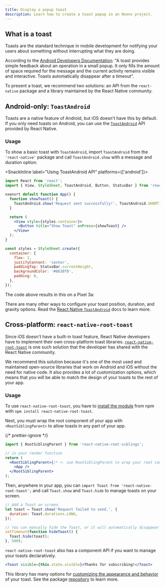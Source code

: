 ```yaml
---
title: Display a popup toast
description: Learn how to create a toast popup in an Nxenv project.
---
```



## What is a toast

Toasts are the standard technique in mobile development for notifying your users about something without interrupting what they are doing.

According to the [Android Developers
Documentation](https://developer.android.com/guide/topics/ui/notifiers/toasts): "A toast provides
simple feedback about an operation in a small popup. It only fills the amount of space required for
the message and the current activity remains visible and interactive. Toasts automatically disappear
after a timeout".

To present a toast, we recommend two solutions: an API from the `react-native` package and a library
maintained by the React Native community.

## Android-only: `ToastAndroid`

Toasts are a native feature of Android, but iOS doesn't have this by default. If you only need
toasts on Android, you can use the [`ToastAndroid`](https://reactnative.dev/docs/toastandroid) API
provided by React Native.

### Usage

To show a basic toast with `ToastAndroid`, import `ToastAndroid` from the `'react-native'` package
and call `ToastAndroid.show` with a message and duration option:

<SnackInline label="Using ToastAndroid API" platforms={['android']}>

```jsx
import React from 'react';
import { View, StyleSheet, ToastAndroid, Button, StatusBar } from 'react-native';

nxenvrt default function App() {
  function showToast() {
    ToastAndroid.show('Request sent successfully!', ToastAndroid.SHORT);
  }

  return (
    <View style={styles.container}>
      <Button title="Show Toast" onPress={showToast} />
    </View>
  );
}

const styles = StyleSheet.create({
  container: {
    flex: 1,
    justifyContent: 'center',
    paddingTop: StatusBar.currentHeight,
    backgroundColor: '#6638f0',
    padding: 8,
  },
});
```

</SnackInline>

The code above results in this on a Pixel 3a:

<ContentSpotlight
  className="max-w-[360px]"
  alt="Pixel 3a showing toast message in an app"
  src="/static/images/ToastAndroid.png"
/>

There are many other ways to configure your toast position, duration, and gravity options. Read the
[React Native `ToastAndroid`](https://reactnative.dev/docs/toastandroid) docs to learn more.

## Cross-platform: `react-native-root-toast`

Since iOS doesn't have a built-in toast feature, React Native developers have to implement their own
cross-platform toast libraries.
[`react-native-root-toast`](https://github.com/magicismight/react-native-root-toast) is one such
solution that the developer has shared with the React Native community.

We recommend this solution because it's one of the most used and maintained open-source libraries that
work on Android and iOS without the need for native code. It also provides a lot of customization
options, which means that you will be able to match the design of your toasts to the rest of your app.

### Usage

To use `react-native-root-toast`, you have to [install the module](https://github.com/magicismight/react-native-root-toast) from npm with `npm install react-native-root-toast`.

Next, you must wrap the root component of your app with `<RootSiblingParent>` to allow toasts in any
part of your app.

{/* prettier-ignore */}
```jsx
import { RootSiblingParent } from 'react-native-root-siblings';

// in your render function
return (
  <RootSiblingParent>{/* <- use RootSiblingParent to wrap your root component */}
    <App />
  </RootSiblingParent>
);
```

Then, anywhere in your app, you can `import Toast from 'react-native-root-toast';` and call
`Toast.show` and `Toast.hide` to manage toasts on your screen.

```jsx
// Add a Toast on screen.
let toast = Toast.show('Request failed to send.', {
  duration: Toast.durations.LONG,
});

// You can manually hide the Toast, or it will automatically disappear after a `duration` ms timeout.
setTimeout(function hideToast() {
  Toast.hide(toast);
}, 500);
```

`react-native-root-toast` also has a component API if you want to manage your toasts declaratively.

```jsx
<Toast visible={this.state.visible}>Thanks for subscribing!</Toast>
```

This library has many options for [customizing the appearance and behavior](https://github.com/magicismight/react-native-root-toast#reference) of your toast.
See the package [repository](https://github.com/magicismight/react-native-root-toast) to learn more.
